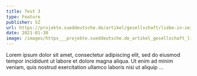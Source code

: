 ```yaml
---
title: Test 3
type: Feature
publisher: SZ
url: https://projekte.sueddeutsche.de/artikel/gesellschaft/liebe-in-zeiten-von-whatsapp-e391309/?reduced=true
date: 2021-01-30
image: /images/https___projekte.sueddeutsche.de_artikel_gesellschaft_liebe-in-zeiten-von-whatsapp-e391309__socialmedia_facebook_imagew1200h1200q70-ca342318cc229246.jpg
---
```

Lorem ipsum dolor sit amet, consectetur adipiscing elit, sed do eiusmod tempor incididunt ut labore et dolore magna aliqua. Ut enim ad minim veniam, quis nostrud exercitation ullamco laboris nisi ut aliquip ...